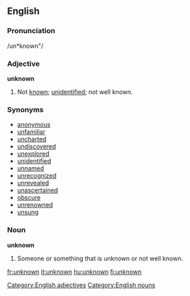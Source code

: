 ==English==

===Pronunciation===
/un*known"/

===Adjective===
'''unknown'''
# Not [[known]]; [[unidentified]]; not well known.

===Synonyms===
* [[anonymous]]
* [[unfamiliar]]
* [[uncharted]]
* [[undiscovered]]
* [[unexplored]]
* [[unidentified]]
* [[unnamed]]
* [[unrecognized]]
* [[unrevealed]]
* [[unascertained]]
* [[obscure]]
* [[unrenowned]]
* [[unsung]]

===Noun===
'''unknown'''
# Someone or something that is unknown or not well known.

[[Category:English adjectives]]
[[Category:English nouns]]

[[fr:unknown]]
[[it:unknown]]
[[hu:unknown]]
[[fi:unknown]]